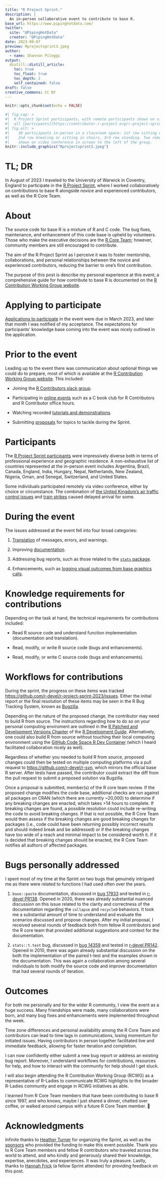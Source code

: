 ```yaml
---
title: "R Project Sprint."
description: | 
  An in-person collaborative event to contribute to base R.
base_url: https://www.pipinghotdata.com/
twitter:
  site: "@PipingHotData"
  creator: "@PipingHotData"
date: 2023-09-07
preview: Rprojectsprint3.jpeg
author:
  - name: Shannon Pileggi
output:
  distill::distill_article:
    toc: true
    toc_float: true
    toc_depth: 2
    self_contained: false
draft: false
creative_commons: CC BY
---
```




```r
knitr::opts_chunk$set(echo = FALSE)
```

```r
#| fig.cap: > 
#|  R Project Sprint participants, with remote participants shown on video conference. Not
#|  all [particpants](https://contributor.r-project.org/r-project-sprint-2023/participants/){target="_blank"} photographed. 
#| fig.alt: > 
#|    38 participants in-person in a classroom space: 1st row sitting on floor, 
#|    2nd row kneeling or sitting in chairs, 3rd row standing. Two remote participants
#|    shown on video conference in screen to the left of the group.
knitr::include_graphics("Rprojectsprint3.jpeg")
```

# TL; DR

In August of 2023 I traveled to the University of Warwick in Coventry, England to
participate in the [R Project
Sprint](https://contributor.r-project.org/r-project-sprint-2023/){target="_blank"}, where I worked collaboratively on contributions to base R alongside novice 
and experienced contributors, as well as the R Core Team. 

# About

The source code for base R is a mixture of R and C code. The bug fixes, maintenance, and
enhancement of this code base is upheld by volunteers. Those who make the 
executive decisions are the [R Core Team](https://www.r-project.org/contributors.html){target="_blank"}; however, 
community members are still encouraged to contribute.

The aim of the R Project Sprint as I perceive it was to foster mentorship, collaborations,
and personal relationships between the novice and experienced contributors, reducing
the barrier to one's first contribution.

The purpose of this post is describe my personal experience at this event; a comprehensive 
guide for how contribute to base R is documented on the [R Contribution Working Group website](https://contributor.r-project.org/){target="_blank"}.

# Applying to participate

[Applications to participate](https://contributor.r-project.org/r-project-sprint-2023/){target="_blank"} in the event were due in March 2023, and later that month I was notified of my acceptance. The expectations for participants' knowledge base coming into the event
was nicely outlined in the application.


# Prior to the event

Leading up to the event there was communication about optional things
we could do to prepare, most of which is available at the [R Contribution Working Group website](https://contributor.r-project.org/){target="_blank"}. This included:

* Joining the [R Contributors slack group](https://contributor.r-project.org/slack){target="_blank"}.

* Participating in [online events](https://contributor.r-project.org/events/){target="_blank"} such as a C book club for R Contributors and R Contributor office hours.

* Watching recorded [tutorials and demonstrations](https://contributor.r-project.org/tutorials/){target="_blank"}.

* Submitting [proposals](https://contributor.r-project.org/r-project-sprint-2023/projects/ideas-and-proposals.html){target="_blank"} for topics to tackle during the Sprint.


# Participants

The [R Project Sprint participants](https://contributor.r-project.org/r-project-sprint-2023/participants/){target="_blank"} were impressively diverse both in terms
of professional experience and geographic residence. A non-exhaustive list of countries
represented at the in-person event includes Argentina, Brazil, Canada, England, India, Hungary, Nepal, Netherlands, New Zealand, Nigeria, Oman, and Senegal, Switzerland, and United States.

Some individuals participated remotely via video conference, either by choice
or circumstance. The combination of [the United Kingdom's air traffic
control issues](https://www.bbc.com/news/uk-66637156){target="_blank"} and [train
strikes](https://www.bbc.com/news/business-66479059){target="_blank"} caused delayed
arrival for some.


# During the event

The issues addressed at the event fell into four broad categories:

1. [Translation](https://contributor.r-project.org/r-project-sprint-2023/projects/translation/){target="_blank"} of messages, errors, and warnings.

2. Improving [documentation](https://contributor.r-project.org/r-project-sprint-2023/projects/documentation/){target="_blank"}.

3. Addressing bug reports, such as those related to the [`stats` package](https://github.com/r-devel/r-project-sprint-2023/issues/33){target="_blank"}.

4. Enhancements, such as [logging visual outcomes from base graphics calls](https://github.com/r-devel/r-project-sprint-2023/issues/75){target="_blank"}. 

# Knowledge requirements for contributions

Depending on the task at hand, the technical requirements for contributions
included:

* Read R source code and understand function implementation (documentation and
translation).

* Read, modify, or write R source code (bugs and enhancements).

* Read, modify, or write C source code (bugs and enhancements).

# Workflows for contributions


During the sprint, the progress on these items was tracked [https://github.com/r-devel/r-project-sprint-2023/issues](https://github.com/r-devel/r-project-sprint-2023/issues){target="_blank"}. Either the initial report or the final resolution of these items may be seen in the R Bug Tracking System, known as [Bugzilla](https://bugs.r-project.org/){target="_blank"}.

Depending on the nature of the proposed change, the contributor may need
to build R from source. The instructions regarding how to do so on your personal computing
enviroment are outlined in the [R Patched and Development Versions Chapter](https://contributor.r-project.org/rdevguide/GetStart.html){target="_blank"} of the [R Development Guide](https://contributor.r-project.org/rdevguide/index.html){target="_blank"}. Alternatively, one could also build R from source without touching 
their local computing environment using the [GitHub Code Space
R Dev Container](https://github.com/r-devel/r-dev-env){target="_blank"} (which I
heard facilitated collaboration nicely as well).

Regardless of whether you needed to build R from source, proposed changes could then be tested on multiple computing platforms via a pull request to [https://github.com/r-devel/r-svn](https://github.com/r-devel/r-svn){target="_blank"},
which mirrors the official base R server. After tests have passed, the contributor could 
extract the diff from the pull request to submit a proposed solution via Bugzilla.

Once a proposal is submitted,  member(s) of the R core team review. If the 
proposed change modifies the code base, additional checks are run against
all packages on CRAN (which there are currently ~20,000) to determine
if any breaking changes are enacted, which takes >14 hours to complete. If 
breaking changes are found, a possible resolution could include re-writing the code
to avoid breaking changes. If that is not possible, the R Core Team would then 
assess if the breaking changes are good breaking changes for packages (i.e., code could have been returning possibly incorrect results and should indeed break and be addressed) or if
the breaking changes have too wide of a reach and minimal impact to be considered worth it.
If it is decided that breaking changes should be enacted, the R Core Team notifies all
authors of affected packages. 



# Bugs personally addressed

I spent most of my time at the Sprint on two bugs that genuinely intrigued me
as there were related to functions I had used often over the years.

1. `base::paste` documentation, discussed in [bug 17933](https://bugs.r-project.org/show_bug.cgi?id=17933){target="_blank"} and tested
in [r-devel PR138](https://github.com/r-devel/r-svn/pull/138). Opened in 2020, there
was already substantial nuanced discussion on this issue related to the clarity and 
correctness of the documentation regarding the `collapse` and `recycle0` behaviors. It 
took me a substantial amount of time to understand and evaluate the scenarios discussed and propose changes. After my initial proposal, I received several rounds of feedback both from fellow R contributors and the R core team that provided additional suggestions and context
for the documentation. 

2. `stats::t.test` bug, discussed in [bug 14359](https://bugs.r-project.org/show_bug.cgi?id=14359){target="_blank"} and tested in [r-devel PR142](https://github.com/r-devel/r-svn/pull/142){target="_blank"}. Opened in 2010,
there was again already substantial discussion on the both the implementation of the paired
t-test and the examples shown in the documentation. This was again a collaboration
among several individuals to both modify the source code and improve documentation that
had several rounds of iteration.


# Outcomes

For both me personally and for the wider R community, I view the event as a huge
success. Many friendships were made, many collaborations were born, and many bug 
fixes and enhancements were implemented throughout the week. 

Time zone differences and personal availability among the R Core Team and contributors 
can lead to time lags in communications, losing momentum for initiated issues. Having
contributors in person together facilitated live and immediate feedback, allowing
for faster iteration and completion.

I can now confidently either submit a new bug report or address an 
existing bug report. Moreover, I understand workflows for contributions, resources for help,
and how to interact with the community for help should I get stuck. 

I will also begin attending the R Contribution Working Group (RCWG) as a representative 
of R-Ladies to communicate RCWG highlights to the broader R-Ladies community and engage
in RCWG initiatives as able.

I learned from R Core Team members that have been contributing to base R since 1997, and who knows, maybe I just shared a dinner, chatted
over coffee, or walked around campus with a future R Core Team member. 💙

# Acknowledgments

Infinite thanks to [Heather Turner](https://warwick.ac.uk/fac/sci/statistics/staff/academic-research/turner/){target="_blank"} for organizing the Sprint, as well as the [sponsors](https://contributor.r-project.org/r-project-sprint-2023/#sponsors){target="_blank"} who provided the funding to make this event possible. Thank you to R Core Team members
and fellow R contributors who traveled across the world to attend, and who kindly and 
generously shared their knowledge, expertise, anecdotes, and experiences. It was truly
a pleasure. Lastly, thanks to [Hannah Frick](https://www.frick.ws/){target="_blank"} (a fellow Sprint attendee) for providing feedback on this post.

